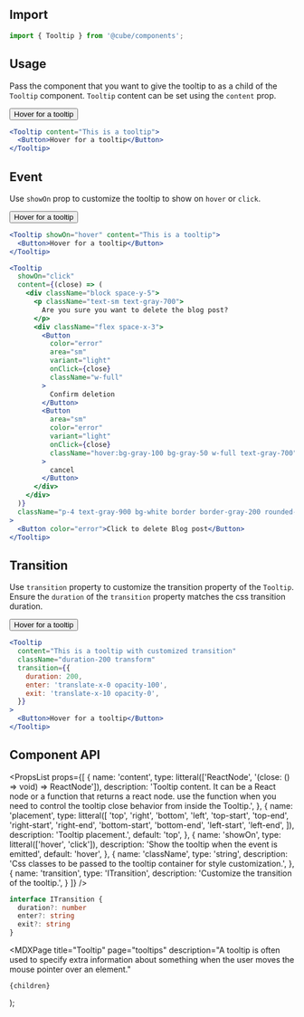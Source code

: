 


<Head>
  <title>Tooltip - Cube</title>
  <meta
    name="description"
    content="A tooltip is often used to specify extra information about something when the user moves the mouse pointer over an element."
  />
</Head>

## Import

```js
import { Tooltip } from '@cube/components';
```

## Usage

Pass the component that you want to give the tooltip to as a child of the `Tooltip` component. `Tooltip` content can be set using the `content` prop.

<Example>
  <Tooltip content="This is a tooltip">
    <Button>Hover for a tooltip</Button>
  </Tooltip>
</Example>

```jsx /content/
<Tooltip content="This is a tooltip">
  <Button>Hover for a tooltip</Button>
</Tooltip>
```

## Event

Use `showOn` prop to customize the tooltip to show on `hover` or `click`.

<Example>
  <Tooltip showOn="hover" content="This is a tooltip">
    <Button>Hover for a tooltip</Button>
  </Tooltip>
  <DeleteConfirmation />
</Example>

```jsx /showOn/
<Tooltip showOn="hover" content="This is a tooltip">
  <Button>Hover for a tooltip</Button>
</Tooltip>

<Tooltip
  showOn="click"
  content={(close) => (
    <div className="block space-y-5">
      <p className="text-sm text-gray-700">
        Are you sure you want to delete the blog post?
      </p>
      <div className="flex space-x-3">
        <Button
          color="error"
          area="sm"
          variant="light"
          onClick={close}
          className="w-full"
        >
          Confirm deletion
        </Button>
        <Button
          area="sm"
          color="error"
          variant="light"
          onClick={close}
          className="hover:bg-gray-100 bg-gray-50 w-full text-gray-700"
        >
          cancel
        </Button>
      </div>
    </div>
  )}
  className="p-4 text-gray-900 bg-white border border-gray-200 rounded-lg"
>
  <Button color="error">Click to delete Blog post</Button>
</Tooltip>
```

## Transition

Use `transition` property to customize the transition property of the `Tooltip`. Ensure the `duration` of the `transition` property matches the css transition duration.

<Example>
  <Tooltip
    content="This is a tooltip with customized transition"
    className="duration-200 transform"
    transition={{
      duration: 200,
      enter: 'translate-x-0 opacity-100',
      exit: 'translate-x-10 opacity-0',
    }}
  >
    <Button>Hover for a tooltip</Button>
  </Tooltip>
</Example>

```jsx
<Tooltip
  content="This is a tooltip with customized transition"
  className="duration-200 transform"
  transition={{
    duration: 200,
    enter: 'translate-x-0 opacity-100',
    exit: 'translate-x-10 opacity-0',
  }}
>
  <Button>Hover for a tooltip</Button>
</Tooltip>
```

## Component API

<PropsList
  props={[
    {
      name: 'content',
      type: litteral(['ReactNode', '(close: () => void) => ReactNode']),
      description:
        'Tooltip content. It can be a React node or a function that returns a react node. use the function when you need to control the tooltip close behavior from inside the Tooltip.',
    },
    {
      name: 'placement',
      type: litteral([
        'top',
        'right',
        'bottom',
        'left',
        'top-start',
        'top-end',
        'right-start',
        'right-end',
        'bottom-start',
        'bottom-end',
        'left-start',
        'left-end',
      ]),
      description: 'Tooltip placement.',
      default: 'top',
    },
    {
      name: 'showOn',
      type: litteral(['hover', 'click']),
      description: 'Show the tooltip when the event is emitted',
      default: 'hover',
    },
    {
      name: 'className',
      type: 'string',
      description:
        'Css classes to be passed to the tooltip container for style customization.',
    },
    {
      name: 'transition',
      type: 'ITransition',
      description: 'Customize the transition of the tooltip.',
    }
  ]}
/>
```ts
interface ITransition {
  duration?: number
  enter?: string
  exit?: string
}
```

  <MDXPage
    title="Tooltip"
    page="tooltips"
    description="A tooltip is often used to specify extra information about something when the user moves the mouse pointer over an element."
  >
    {children}
  </MDXPage>
);
